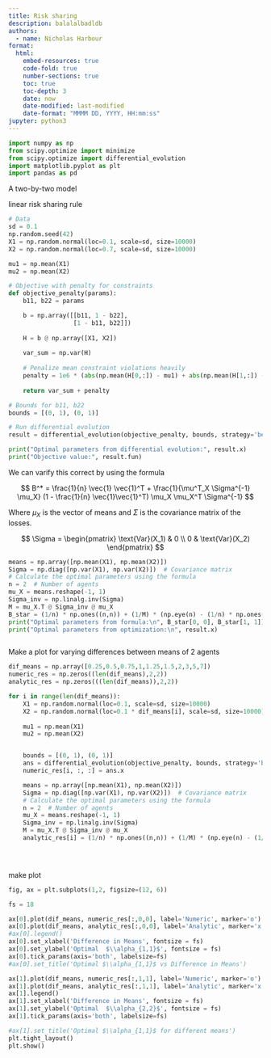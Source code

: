 ```yaml
---
title: Risk sharing
description: balalalbadldb
authors:
  - name: Nicholas Harbour
format: 
  html:
    embed-resources: true
    code-fold: true
    number-sections: true
    toc: true
    toc-depth: 3
    date: now
    date-modified: last-modified
    date-format: "MMMM DD, YYYY, HH:mm:ss"
jupyter: python3
---
```



```python

import numpy as np  
from scipy.optimize import minimize
from scipy.optimize import differential_evolution
import matplotlib.pyplot as plt
import pandas as pd

```


A two-by-two model


linear risk sharing rule 




```python

# Data
sd = 0.1
np.random.seed(42)
X1 = np.random.normal(loc=0.1, scale=sd, size=10000)
X2 = np.random.normal(loc=0.7, scale=sd, size=10000)

mu1 = np.mean(X1)
mu2 = np.mean(X2)

# Objective with penalty for constraints
def objective_penalty(params):
    b11, b22 = params

    b = np.array([[b11, 1 - b22],
                  [1 - b11, b22]])
    
    H = b @ np.array([X1, X2])
    
    var_sum = np.var(H)
    
    # Penalize mean constraint violations heavily
    penalty = 1e6 * (abs(np.mean(H[0,:]) - mu1) + abs(np.mean(H[1,:]) - mu2))
    
    return var_sum + penalty

# Bounds for b11, b22
bounds = [(0, 1), (0, 1)]

# Run differential evolution
result = differential_evolution(objective_penalty, bounds, strategy='best1bin', tol=1e-8)

print("Optimal parameters from differential evolution:", result.x)
print("Objective value:", result.fun)

```


We can varify this correct by using the formula

$$
B^* = \frac{1}{n} \vec{1} \vec{1}^T + \frac{1}{\mu^T_X \Sigma^{-1} \mu_X} (1 - \frac{1}{n} \vec{1}\vec{1}^T) \mu_X \mu_X^T \Sigma^{-1}
$$

Where $\mu_X$ is the vector of means and $\Sigma$ is the covariance matrix of the losses.

$$
\Sigma = \begin{pmatrix}
\text{Var}(X_1) & 0 \\
0 & \text{Var}(X_2)
\end{pmatrix}
$$



```python


means = np.array([np.mean(X1), np.mean(X2)])
Sigma = np.diag([np.var(X1), np.var(X2)])  # Covariance matrix
# Calculate the optimal parameters using the formula
n = 2  # Number of agents
mu_X = means.reshape(-1, 1)
Sigma_inv = np.linalg.inv(Sigma)
M = mu_X.T @ Sigma_inv @ mu_X
B_star = (1/n) * np.ones((n,n)) + (1/M) * (np.eye(n) - (1/n) * np.ones((n,n))) @ mu_X @ mu_X.T @ Sigma_inv
print("Optimal parameters from formula:\n", B_star[0, 0], B_star[1, 1])
print("Optimal parameters from optimization:\n", result.x)



```


Make a plot for varying differences between means of 2 agents

```python


dif_means = np.array([0.25,0.5,0.75,1,1.25,1.5,2,3,5,7])
numeric_res = np.zeros((len(dif_means),2,2))
analytic_res = np.zeros(((len(dif_means)),2,2))

for i in range(len(dif_means)):
    X1 = np.random.normal(loc=0.1, scale=sd, size=10000)
    X2 = np.random.normal(loc=0.1 * dif_means[i], scale=sd, size=10000)
    
    mu1 = np.mean(X1)
    mu2 = np.mean(X2)


    bounds = [(0, 1), (0, 1)]
    ans = differential_evolution(objective_penalty, bounds, strategy='best1bin', tol=1e-8)
    numeric_res[i, :, :] = ans.x

    means = np.array([np.mean(X1), np.mean(X2)])
    Sigma = np.diag([np.var(X1), np.var(X2)])  # Covariance matrix
    # Calculate the optimal parameters using the formula
    n = 2  # Number of agents
    mu_X = means.reshape(-1, 1)
    Sigma_inv = np.linalg.inv(Sigma)
    M = mu_X.T @ Sigma_inv @ mu_X
    analytic_res[i] = (1/n) * np.ones((n,n)) + (1/M) * (np.eye(n) - (1/n) * np.ones((n,n))) @ mu_X @ mu_X.T @ Sigma_inv

    



```


make plot

```python

fig, ax = plt.subplots(1,2, figsize=(12, 6))

fs = 18

ax[0].plot(dif_means, numeric_res[:,0,0], label='Numeric', marker='o')
ax[0].plot(dif_means, analytic_res[:,0,0], label='Analytic', marker='x', linestyle='--')
#ax[0].legend()
ax[0].set_xlabel('Difference in Means', fontsize = fs)
ax[0].set_ylabel('Optimal  $\\alpha_{1,1}$', fontsize = fs)
ax[0].tick_params(axis='both', labelsize=fs)
#ax[0].set_title('Optimal $\\alpha_{1,1}$ vs Difference in Means')

ax[1].plot(dif_means, numeric_res[:,1,1], label='Numeric', marker='o')
ax[1].plot(dif_means, analytic_res[:,1,1], label='Analytic', marker='x', linestyle='--')
ax[1].legend()
ax[1].set_xlabel('Difference in Means', fontsize = fs)
ax[1].set_ylabel('Optimal  $\\alpha_{2,2}$', fontsize = fs)
ax[1].tick_params(axis='both', labelsize=fs)

#ax[1].set_title('Optimal $\\alpha_{1,1}$ for different means')
plt.tight_layout()
plt.show()




```